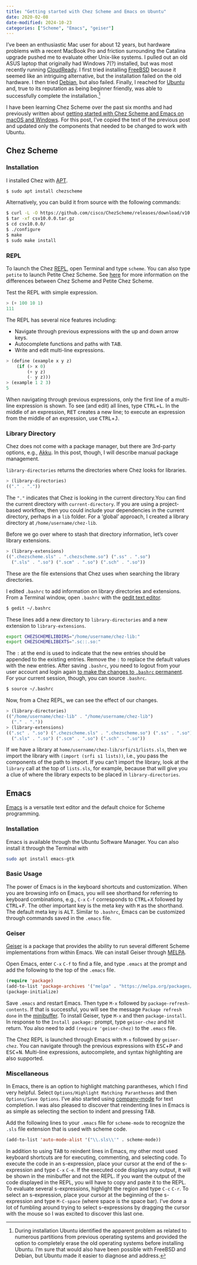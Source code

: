 ```yaml
---
title: "Getting started with Chez Scheme and Emacs on Ubuntu"
date: 2020-02-08
date-modified: 2024-10-23
categories: ["Scheme", "Emacs", "geiser"]
---
```


I've been an enthusiastic Mac user for about 12 years, but hardware problems with a recent MacBook Pro and friction surrounding the Catalina upgrade pushed me to evaluate other Unix-like systems. I pulled out an old ASUS laptop that originally had Windows 7(?) installed, but was most recently running [CloudReady](https://www.neverware.com/freedownload). I first tried installing [FreeBSD](https://www.freebsd.org) because it seemed like an intriguing alternative, but the installation failed on the old hardware. I then tried [Debian](https://www.debian.org), but also failed. Finally, I reached for [Ubuntu](https://ubuntu.com) and, true to its reputation as being beginner friendly, was able to successfully complete the installation.^[During installation Ubuntu identified the apparent problem as related to numerous partitions from previous operating systems and provided the option to completely erase the old operating systems before installing Ubuntu. I'm sure that would also have been possible with FreeBSD and Debian, but Ubuntu made it easier to diagnose and address.]

I have been learning Chez Scheme over the past six months and had previously written about [getting started with Chez Scheme and Emacs on macOS and Windows](/post/getting-started-with-chez-scheme-and-emacs/). For this post, I've copied the text of the previous post and updated only the components that needed to be changed to work with Ubuntu. 

## Chez Scheme

### Installation

I installed Chez with [APT](https://en.wikipedia.org/wiki/APT_(software)).

``` bash
$ sudo apt install chezscheme
```

Alternatively, you can build it from source with the following commands:

``` bash
$ curl -L -O https://github.com/cisco/ChezScheme/releases/download/v10.0.0/csv10.0.0.tar.gz
$ tar -xf csv10.0.0.tar.gz
$ cd csv10.0.0/
$ ./configure
$ make
$ sudo make install
```

### REPL

To launch the Chez [REPL](https://en.wikipedia.org/wiki/Read–eval–print_loop), open Terminal and type `scheme`. [You can also type `petite` to launch Petite Chez Scheme. See [here](https://cisco.github.io/ChezScheme/csug9.5/use.html) for more information on the differences between Chez Scheme and Petite Chez Scheme.]{.aside}

Test the REPL with simple expression.

``` scheme
> (+ 100 10 1)
111
```

The REPL has several nice features including:

* Navigate through previous expressions with the up and down arrow keys.
* Autocomplete functions and paths with <kbd>TAB</kbd>.
* Write and edit multi-line expressions.

``` scheme
> (define (example x y z)
    (if (> x 0)
        (+ y z)
        (- y z)))
> (example 1 2 3)
5
```
When navigating through previous expressions, only the first line of a multi-line expression is shown. To see (and edit) all lines, type <kbd>CTRL</kbd>+<kbd>L</kbd>. In the middle of an expression, <kbd>RET</kbd> creates a new line; to execute an expression from the middle of an expression, use <kbd>CTRL</kbd>+<kbd>J</kbd>.

### Library Directory

Chez does not come with a package manager, but there are 3rd-party options, e.g., [Akku](https://akkuscm.org). In this post, though, I will describe manual package management. 

`library-directories` returns the directories where Chez looks for libraries. 

``` scheme
> (library-directories)
(("." . "."))
```

The `"."` indicates that Chez is looking in the current directory.[You can find the current directory with `current-directory`.]{.aside} If you are using a project-based workflow, then you could include your dependencies in the current directory, perhaps in a `lib` folder. For a 'global' approach, I created a library directory at `/home/username/chez-lib`.

Before we go over where to stash that directory information, let's cover library extensions.

``` scheme
> (library-extensions)
((".chezscheme.sls" . ".chezscheme.so") (".ss" . ".so")
  (".sls" . ".so") (".scm" . ".so") (".sch" . ".so"))
```

These are the file extensions that Chez uses when searching the library directories.

I edited `.bashrc` to add information on library directories and extensions. From a Terminal window, open `.bashrc` with the [gedit text editor](https://help.ubuntu.com/community/gedit). 

``` bash
$ gedit ~/.bashrc
```

These lines add a new directory to `library-directories` and a new extension to `library-extensions`.

``` bash
export CHEZSCHEMELIBDIRS="/home/username/chez-lib:"
export CHEZSCHEMELIBEXTS=".sc::.so:"
```

The `:` at the end is used to indicate that the new entries should be appended to the existing entries. Remove the `:` to replace the default values with the new entries. After saving `.bashrc`, you need to logout from your user account and login again [to make the changes to `.bashrc` permanent](https://stackoverflow.com/questions/2518127/how-do-i-reload-bashrc-without-logging-out-and-back-in). For your current session, though, you can source `.bashrc`.

``` bash
$ source ~/.bashrc
```

Now, from a Chez REPL, we can see the effect of our changes.

``` scheme
> (library-directories)
(("/home/username/chez-lib" . "/home/username/chez-lib")
  ("." . "."))
> (library-extensions)
((".sc" . ".so") (".chezscheme.sls" . ".chezscheme.so") (".ss" . ".so")
  (".sls" . ".so") (".scm" . ".so") (".sch" . ".so"))
```

If we have a library at `home/username/chez-lib/srfi/s1/lists.sls`, then we import the library with `(import (srfi s1 lists))`, i.e., you pass the components of the path to import. If you can't import the library, look at the `library` call at the top of `lists.sls`, for example, because that will give you a clue of where the library expects to be placed in `library-directories`. 

## Emacs

[Emacs](https://www.gnu.org/software/emacs/emacs.html) is a versatile text editor and the default choice for Scheme programming.

### Installation

Emacs is available through the Ubuntu Software Manager. You can also install it through the Terminal with

``` bash
sudo apt install emacs-gtk
```

### Basic Usage

The power of Emacs is in the keyboard shortcuts and customization. When you are browsing info on Emacs, you will see shorthand for referring to keyboard combinations, e.g., `C-x` `C-f` corresponds to <kbd>CTRL</kbd>+<kbd>X</kbd> followed by <kbd>CTRL</kbd>+<kbd>F</kbd>. The other important key is the meta key with `M` as the shorthand. The default meta key is <kbd>ALT</kbd>. Similar to `.bashrc`, Emacs can be customized through commands saved in the `.emacs` file.

### Geiser

[Geiser](https://www.nongnu.org/geiser/) is a package that provides the ability to run several different Scheme implementations from within Emacs. We can install Geiser through [MELPA](https://melpa.org/#/). 

Open Emacs, enter `C-x` `C-f` to find a file, and type `.emacs` at the prompt and add the following to the top of the `.emacs` file. 

``` lisp
(require 'package)
(add-to-list 'package-archives '("melpa" . "https://melpa.org/packages/") t)
(package-initialize)
```

Save `.emacs` and restart Emacs. Then type `M-x` followed by `package-refresh-contents`. If that is successful, you will see the message `Package refresh done` in the [minibuffer](https://www.gnu.org/software/emacs/manual/html_node/emacs/Minibuffer.html). To install Geiser, type `M-x` and then `package-install`. In response to the `Install package: ` prompt, type `geiser-chez` and hit return. You also need to add `(require 'geiser-chez)` to the `.emacs` file. 
  
The Chez REPL is launched through Emacs with `M-x` followed by `geiser-chez`. You can navigate through the previous expressions with <kbd>ESC</kbd>+<kbd>P</kbd> and <kbd>ESC</kbd>+<kbd>N</kbd>. Multi-line expressions, autocomplete, and syntax highlighting are also supported. 

### Miscellaneous

In Emacs, there is an option to highlight matching parantheses, which I find very helpful. Select `Options/Highlight Matching Parantheses` and then `Options/Save Options`. I've also started using [company-mode](http://company-mode.github.io) for text completion. I was also pleased to discover that reindenting lines in Emacs is as simple as selecting the section to indent and pressing <kbd>TAB</kbd>.

Add the following lines to your `.emacs` file for `scheme-mode` to recognize the `.sls` file extension that is used with scheme code.

``` lisp
(add-to-list 'auto-mode-alist '("\\.sls\\'" . scheme-mode))
```

In addition to using <kbd>TAB</kbd> to reindent lines in Emacs, my other most used keyboard shortcuts are for executing, commenting, and selecting code. To execute the code in an s-expression, place your cursor at the end of the s-expression and type `C-x` `C-e`. If the executed code displays any output, it will be shown in the minibuffer and not the REPL. [If you want the output of the code displayed in the REPL, you will have to copy and paste it to the REPL.]{.aside} To evaluate several s-expressions, highlight the region and type `C-c` `C-r`. To select an s-expression, place your cursor at the beginning of the s-expression and type `M-C-space` (where space is the space bar). I've done a lot of fumbling around trying to select s-expressions by dragging the cursor with the mouse so I was excited to discover this last one.
